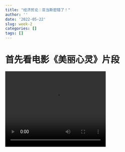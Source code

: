 ```yaml
---
title: "经济贫论：亚当斯密错了！"
author: ''
date: '2022-05-22'
slug: week-2
categories: []
tags: []
---
```


# 首先看电影《美丽心灵》片段

<video width="320" height="240">
<source src="media/A Beautiful Mind.mp4" type="video/mp4">
</video>